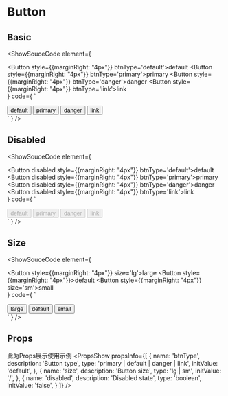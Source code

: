 
# Button

## Basic
<ShowSouceCode
  element={
    <div>
      <Button style={{marginRight: "4px"}} btnType='default'>default</Button>
      <Button style={{marginRight: "4px"}} btnType='primary'>primary</Button>
      <Button style={{marginRight: "4px"}} btnType='danger'>danger</Button>
      <Button style={{marginRight: "4px"}} btnType='link'>link</Button>
    </div>
  }
  code={
    `
  <div>
    <Button btnType='default'>default</Button>
    <Button btnType='primary'>primary</Button>
    <Button btnType='danger'>danger</Button>
    <Button btnType='link'>link</Button>
  </div>
    `
  }
/>

## Disabled
<ShowSouceCode
  element={
    <div>
      <Button disabled style={{marginRight: "4px"}} btnType='default'>default</Button>
      <Button disabled style={{marginRight: "4px"}} btnType='primary'>primary</Button>
      <Button disabled style={{marginRight: "4px"}} btnType='danger'>danger</Button>
      <Button disabled style={{marginRight: "4px"}} btnType='link'>link</Button>
    </div>
  }
  code={
    `
  <div>
    <Button disabled btnType='default'>default</Button>
    <Button disabled btnType='primary'>primary</Button>
    <Button disabled btnType='danger'>danger</Button>
    <Button disabled btnType='link'>link</Button>
  </div>
    `
  }
/>

## Size
<ShowSouceCode
  element={
    <div>
      <Button style={{marginRight: "4px"}} size='lg'>large</Button>
      <Button style={{marginRight: "4px"}}>default</Button>
      <Button style={{marginRight: "4px"}} size='sm'>small</Button>
    </div>
  }
  code={
    `
  <div>
    <Button size='lg'>large</Button>
    <Button>default</Button>
    <Button size='sm'>small</Button>
  </div>
    `
  }
/>

## Props

此为Props展示使用示例
<PropsShow propsInfo={[
  {
    name: 'btnType',
    description: 'Button type',
    type: 'primary | default | danger | link',
    initValue: 'default',
  },
  {
    name: 'size',
    description: 'Button size',
    type: 'lg | sm',
    initValue: '/',
  },
  {
    name: 'disabled',
    description: 'Disabled state',
    type: 'boolean',
    initValue: 'false',
  }
]} />
